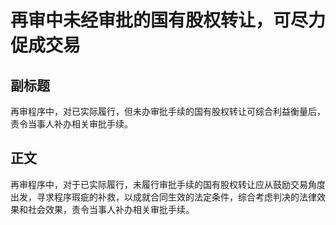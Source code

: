# 再审中未经审批的国有股权转让，可尽力促成交易
## 副标题
再审程序中，对已实际履行，但未办审批手续的国有股权转让可综合利益衡量后，责令当事人补办相关审批手续。
## 正文
再审程序中，对于已实际履行，未履行审批手续的国有股权转让应从鼓励交易角度出发，寻求程序瑕疵的补救，以成就合同生效的法定条件，综合考虑判决的法律效果和社会效果，责令当事人补办相关审批手续。